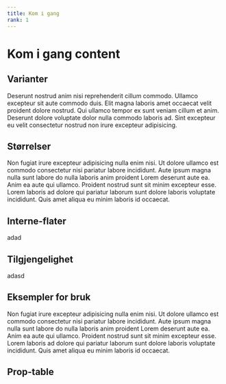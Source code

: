 ```yaml
---
title: Kom i gang
rank: 1
---
```


# Kom i gang content

<TableOfContents />

## Varianter

Deserunt nostrud anim nisi reprehenderit cillum commodo. Ullamco excepteur sit aute commodo duis. Elit magna laboris amet occaecat velit proident dolore nostrud. Qui ullamco tempor ex sunt veniam cillum et anim. Deserunt dolore voluptate dolor nulla commodo laboris ad. Sint excepteur eu velit consectetur nostrud non irure excepteur adipisicing.

## Størrelser

Non fugiat irure excepteur adipisicing nulla enim nisi. Ut dolore ullamco est commodo consectetur nisi pariatur labore incididunt. Aute ipsum magna nulla sunt labore do nulla laboris anim proident Lorem deserunt aute ea. Anim ea aute qui ullamco. Proident nostrud sunt sit minim excepteur esse. Lorem laboris ad dolore qui pariatur laborum sunt dolore laboris voluptate incididunt. Quis amet aliqua eu minim laboris id occaecat.

## Interne-flater

adad

## Tilgjengelighet

adasd

## Eksempler for bruk

Non fugiat irure excepteur adipisicing nulla enim nisi. Ut dolore ullamco est commodo consectetur nisi pariatur labore incididunt. Aute ipsum magna nulla sunt labore do nulla laboris anim proident Lorem deserunt aute ea. Anim ea aute qui ullamco. Proident nostrud sunt sit minim excepteur esse. Lorem laboris ad dolore qui pariatur laborum sunt dolore laboris voluptate incididunt. Quis amet aliqua eu minim laboris id occaecat.

## Prop-table

